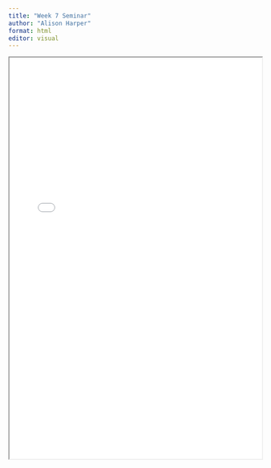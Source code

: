 ```yaml
---
title: "Week 7 Seminar"
author: "Alison Harper"
format: html
editor: visual
---
```


::: {.callout-tip title="Seminar 7 materials for 2024_2025: How to evaluate our model" collapse="true"}
<iframe width="100%" height="800" src="week07_model_evaluation.html">

</iframe>
:::
